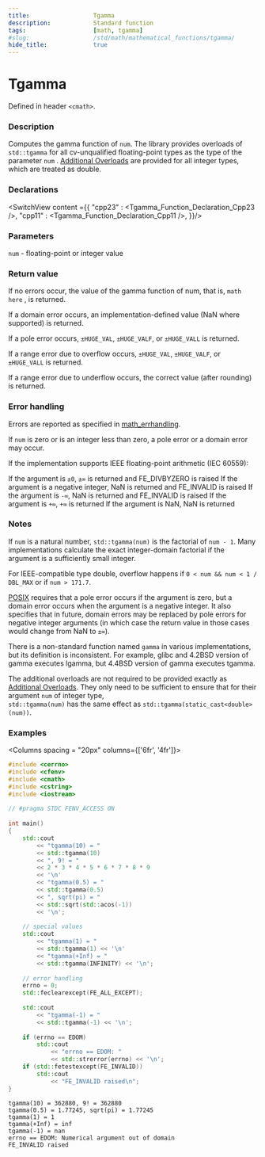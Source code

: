 ```yaml
---
title:                  Tgamma
description:            Standard function
tags:                   [math, tgamma]
#slug:                  /std/math/mathematical_functions/tgamma/
hide_title:             true
---
```




# Tgamma

Defined in header `<cmath>`.

### Description
Computes the gamma function of <code>num</code>. The library provides overloads of `std::tgamma` for all cv-unqualified floating-point types as the type of the parameter <code>num</code> <Since v='cpp23'></Since>.
<a href='#declarations'>Additional Overloads</a> are provided for all integer types, which are treated as <span class='col-lb'>double</span>.


### Declarations

<SwitchView content ={{
    "cpp23" : <Tgamma_Function_Declaration_Cpp23 />,
    "cpp11" : <Tgamma_Function_Declaration_Cpp11 />,
}}/>


### Parameters
 
<code>num</code> - floating-point or integer value

### Return value
If no errors occur, the value of the gamma function of num, that is, `math here` , is returned.

If a domain error occurs, an implementation-defined value (NaN where supported) is returned.

If a pole error occurs, `±HUGE_VAL`, `±HUGE_VALF`, or `±HUGE_VALL` is returned.

If a range error due to overflow occurs, `±HUGE_VAL`, `±HUGE_VALF`, or `±HUGE_VALL` is returned.

If a range error due to underflow occurs, the correct value (after rounding) is returned.

### Error handling

Errors are reported as specified in <a href='/docs/std/math/math_errhandling'>math_errhandling</a>.

If <code>num</code> is zero or is an integer less than zero, a pole error or a domain error may occur.

If the implementation supports IEEE floating-point arithmetic (IEC 60559):

If the argument is `±0`, `±∞` is returned and FE_DIVBYZERO is raised
If the argument is a negative integer, NaN is returned and FE_INVALID is raised
If the argument is `-∞`, NaN is returned and FE_INVALID is raised
If the argument is `+∞`, `+∞` is returned
If the argument is NaN, NaN is returned


### Notes
If <code>num</code> is a natural number, `std::tgamma(num)` is the factorial of `num - 1`. 
Many implementations calculate the exact integer-domain factorial if the argument is a sufficiently small integer.

For IEEE-compatible type double, overflow happens if `0 < num && num < 1 / DBL_MAX` or if `num > 171.7`.

[POSIX](https://pubs.opengroup.org/onlinepubs/9699919799/functions/tgamma.html)
requires that a pole error occurs if the argument is zero, but a domain error occurs when the argument is a negative integer. It also specifies that in future, 
domain errors may be replaced by pole errors for negative integer arguments (in which case the return value in those cases would change from NaN to `±∞`).

There is a non-standard function named `gamma` in various implementations, but its definition is inconsistent.
 For example, glibc and 4.2BSD version of gamma executes lgamma, but 4.4BSD version of gamma executes tgamma.

The additional overloads are not required to be provided exactly as <a href='#declarations'>Additional Overloads</a>.
They only need to be sufficient to ensure that for their argument <code>num</code> of integer type, <br/>
`std::tgamma(num)` has the same effect as `std::tgamma(static_cast<double>(num))`.

### Examples



<Columns spacing = "20px" columns={['6fr', '4fr']}>
<div>

```cpp
#include <cerrno>
#include <cfenv>
#include <cmath>
#include <cstring>
#include <iostream>
 
// #pragma STDC FENV_ACCESS ON
 
int main()
{
    std::cout 
        << "tgamma(10) = " 
        << std::tgamma(10)
        << ", 9! = " 
        << 2 * 3 * 4 * 5 * 6 * 7 * 8 * 9 
        << '\n'
        << "tgamma(0.5) = " 
        << std::tgamma(0.5)
        << ", sqrt(pi) = " 
        << std::sqrt(std::acos(-1)) 
        << '\n';
 
    // special values
    std::cout 
        << "tgamma(1) = " 
        << std::tgamma(1) << '\n'
        << "tgamma(+Inf) = " 
        << std::tgamma(INFINITY) << '\n';
 
    // error handling
    errno = 0;
    std::feclearexcept(FE_ALL_EXCEPT);
 
    std::cout 
        << "tgamma(-1) = "
        << std::tgamma(-1) << '\n';
 
    if (errno == EDOM)
        std::cout 
            << "errno == EDOM: " 
            << std::strerror(errno) << '\n';
    if (std::fetestexcept(FE_INVALID))
        std::cout 
            << "FE_INVALID raised\n";
}


```

</div>

<div>

```plaintext title="Possible Result"
tgamma(10) = 362880, 9! = 362880
tgamma(0.5) = 1.77245, sqrt(pi) = 1.77245
tgamma(1) = 1
tgamma(+Inf) = inf
tgamma(-1) = nan
errno == EDOM: Numerical argument out of domain
FE_INVALID raised
```

</div>
</Columns>
